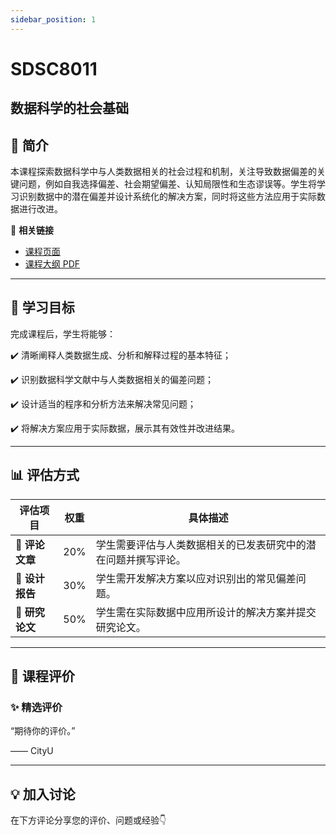 ```yaml
---
sidebar_position: 1
---
```


# SDSC8011
## 数据科学的社会基础

## **📘 简介**
本课程探索数据科学中与人类数据相关的社会过程和机制，关注导致数据偏差的关键问题，例如自我选择偏差、社会期望偏差、认知局限性和生态谬误等。学生将学习识别数据中的潜在偏差并设计系统化的解决方案，同时将这些方法应用于实际数据进行改进。

🔗 **相关链接**
- [课程页面](https://www.cityu.edu.hk/catalogue/pg/202526/course/SDSC8011.htm)
- [课程大纲 PDF](https://www.cityu.edu.hk/catalogue/pg/202526/course/SDSC8011.pdf)

---

## **🎯 学习目标**

完成课程后，学生将能够：

✔️ 清晰阐释人类数据生成、分析和解释过程的基本特征；

✔️ 识别数据科学文献中与人类数据相关的偏差问题；

✔️ 设计适当的程序和分析方法来解决常见问题；

✔️ 将解决方案应用于实际数据，展示其有效性并改进结果。

---

## **📊 评估方式**

| **评估项目**             | **权重** | **具体描述**                                                                                       |
|-------------------------|---------|---------------------------------------------------------------------------------------------------|
| **📄 评论文章**           | 20%     | 学生需要评估与人类数据相关的已发表研究中的潜在问题并撰写评论。                                       |
| **📝 设计报告**           | 30%     | 学生需开发解决方案以应对识别出的常见偏差问题。                                                     |
| **📄 研究论文**           | 50%     | 学生需在实际数据中应用所设计的解决方案并提交研究论文。                                               |

---

## **💬 课程评价**

### ✨ **精选评价**
<div className={commentStyles.commentBox}>
    <p className={commentStyles.commentText}>
        “期待你的评价。”
    </p>
    <p className={commentStyles.commentAuthor}>—— CityU</p>
</div>

---


## **💡 加入讨论**

在下方评论分享您的评价、问题或经验👇
<Utterances />